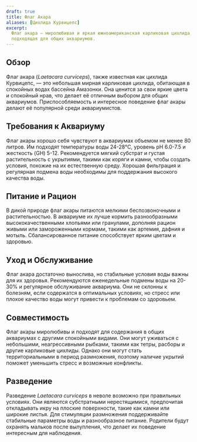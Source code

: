 ```yaml
---
draft: true
title: Флаг Акара
aliases: [Цихлида Курвицепс]
excerpt:
  Флаг акара — миролюбивая и яркая южноамериканская карликовая цихлида, популярная за свой спокойный характер и
  подходящая для общих аквариумов.
---
```


## Обзор

Флаг акара (_Laetacara curviceps_), также известная как цихлида Курвицепс, — это небольшая мирная карликовая цихлида,
обитающая в спокойных водах бассейна Амазонки. Она ценится за свои яркие цвета и спокойный нрав, что делает её отличным
выбором для общих аквариумов. Приспособляемость и интересное поведение флаг акары делают её популярной среди
аквариумистов.

## Требования к Аквариуму

Флаг акары хорошо себя чувствуют в аквариумах объемом не менее 80 литров. Им подходят температуры воды 24-28°C, уровень
pH 6.0-7.5 и жесткость (GH) 5-12. Рекомендуется мягкий субстрат и густая растительность с укрытиями, такими как коряги и
камни, чтобы создать условия, похожие на их естественную среду. Хорошая фильтрация и регулярная подмена воды необходимы
для поддержания высокого качества воды.

## Питание и Рацион

В дикой природе флаг акары питаются мелкими беспозвоночными и растительностью. В аквариуме их лучше кормить
разнообразными высококачественными хлопьями или гранулами, дополняя рацион живыми или замороженными кормами, такими как
артемия, дафния и мотыль. Сбалансированное питание способствует ярким цветам и здоровью.

## Уход и Обслуживание

Флаг акара достаточно вынослива, но стабильные условия воды важны для их здоровья. Рекомендуются еженедельные подмены
воды на 20-30% и регулярное обслуживание аквариума. Они не склонны к болезням, если содержатся в оптимальных условиях,
но стресс или плохое качество воды могут привести к проблемам со здоровьем.

## Совместимость

Флаг акары миролюбивы и подходят для содержания в общих аквариумах с другими спокойными видами. Они могут уживаться с
небольшими, неагрессивными рыбками, такими как тетры, расборы и другие карликовые цихлиды. Однако они могут стать
территориальными в период размножения, поэтому наличие укрытий поможет уменьшить стресс и возможные конфликты.

## Разведение

Разведение _Laetacara curviceps_ в неволе возможно при правильных условиях. Они являются субстратными нерестящимися,
предпочитая откладывать икру на плоские поверхности, такие как камни или широкие листья. Для стимуляции размножения
поддерживайте стабильные параметры воды и разнообразное питание. Родители будут охранять мальков после вылупления, что
делает их поведение интересным для наблюдения.
